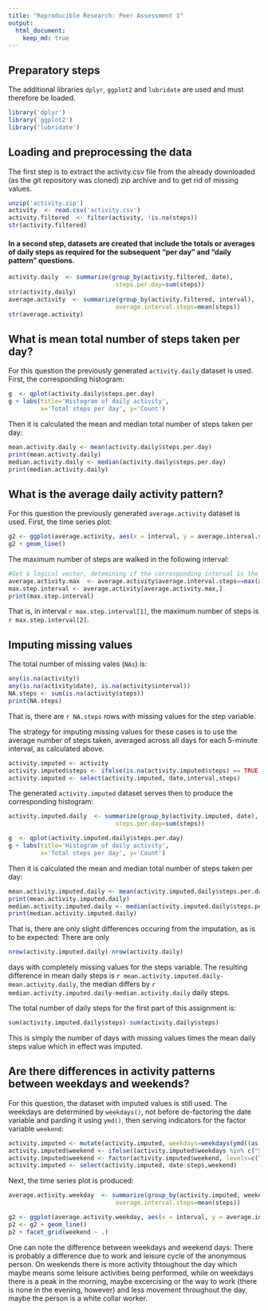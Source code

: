 ```yaml
---
title: "Reproducible Research: Peer Assessment 1"
output: 
  html_document:
    keep_md: true
---
```

## Preparatory steps
The additional libraries ```dplyr```, ```ggplot2``` and ```lubridate``` are used and must therefore be loaded.
```r
library('dplyr')
library('ggplot2')
library('lubridate')
```

## Loading and preprocessing the data
The first step is to extract the activity.csv file from the already downloaded (as the git repository was cloned) zip archive and to get rid of missing values.
```r
unzip('activity.zip')
activity  <- read.csv('activity.csv')
activity.filtered  <- filter(activity, !is.na(steps))
str(activity.filtered)
```
#### In a second step, datasets are created that include the totals or averages of daily steps as required for the subsequent "per day" and "daily pattern" questions.
```r
activity.daily  <- summarize(group_by(activity.filtered, date), 
                              steps.per.day=sum(steps))
str(activity.daily)
average.activity  <- summarize(group_by(activity.filtered, interval), 
                              average.interval.steps=mean(steps))
str(average.activity)
```

## What is mean total number of steps taken per day?
For this question the previously generated ```activity.daily``` dataset is used. First, the corresponding histogram:
```r
g  <- qplot(activity.daily$steps.per.day)
g + labs(title='Histogram of daily activity', 
         x='Total steps per day', y='Count')
```

Then it is calculated the mean and median total number of steps taken per day:
```r
mean.activity.daily <- mean(activity.daily$steps.per.day)
print(mean.activity.daily)
median.activity.daily <- median(activity.daily$steps.per.day)
print(median.activity.daily)
```

## What is the average daily activity pattern?
For this question the previously generated ```average.activity``` dataset is used. First, the time series plot:
```r
g2 <- ggplot(average.activity, aes(x = interval, y = average.interval.steps))
g2 + geom_line()
```

The maximum number of steps are walked in the following interval:
```r
#Get a logical vector, detemining if the corresponding interval is the max().
average.activity.max  <- average.activity$average.interval.steps==max(average.activity$average.interval.steps)
max.step.interval <- average.activity[average.activity.max,]
print(max.step.interval)
```
That is, in interval `r max.step.interval[1]`, the maximum number of steps is `r max.step.interval[2]`.

## Imputing missing values
The total number of missing vales (`NAs`) is:
```r
any(is.na(activity))
any(is.na(activity$date), is.na(activity$interval))
NA.steps <- sum(is.na(activity$steps))
print(NA.steps)
```
That is, there are `r NA.steps` rows with missing values for the step variable.

The strategy for imputing missing values for these cases is to use the average number of steps taken, averaged across all days for each 5-minute interval, as calculated above.

```r
activity.imputed <- activity
activity.imputed$steps <- ifelse(is.na(activity.imputed$steps) == TRUE, average.activity$average.interval.steps[average.activity$interval %in% activity.imputed$interval], activity.imputed$steps)
activity.imputed <- select(activity.imputed, date,interval,steps)
```

The generated ```activity.imputed``` dataset serves then to produce the corresponding histogram:
```r
activity.imputed.daily  <- summarize(group_by(activity.imputed, date), 
                              steps.per.day=sum(steps))

g  <- qplot(activity.imputed.daily$steps.per.day)
g + labs(title='Histogram of daily activity', 
         x='Total steps per day', y='Count')
```

Then it is calculated the mean and median total number of steps taken per day:
```r
mean.activity.imputed.daily <- mean(activity.imputed.daily$steps.per.day)
print(mean.activity.imputed.daily)
median.activity.imputed.daily <- median(activity.imputed.daily$steps.per.day)
print(median.activity.imputed.daily)
```

That is, there are only slight differences occuring from the imputation, as is to be expected: There are only 
```r
nrow(activity.imputed.daily)-nrow(activity.daily)
```
days with completely missing values for the steps variable. The resulting difference in mean daily steps is `r mean.activity.imputed.daily-mean.activity.daily`, the median differs by `r median.activity.imputed.daily-median.activity.daily` daily steps.

The total number of daily steps for the first part of this assignment is:
```r
sum(activity.imputed.daily$steps)-sum(activity.daily$steps)
```
This is simply the number of days with missing values times the mean daily steps value which in effect was imputed.

## Are there differences in activity patterns between weekdays and weekends?
For this question, the dataset with imputed values is still used.
The weekdays are determined by `weekdays()`, not before de-factoring the date variable and parding it using `ymd()`, then serving indicators for the factor variable `weekend`:
```r
activity.imputed <- mutate(activity.imputed, weekdays=weekdays(ymd((as.vector(activity.imputed$date)))))
activity.imputed$weekend <- ifelse((activity.imputed$weekdays %in% c("Samstag","Sonntag")) == TRUE, TRUE, FALSE)
activity.imputed$weekend <- factor(activity.imputed$weekend, levels=c(TRUE,FALSE), labels=c("weekend","weekday"))
activity.imputed <- select(activity.imputed, date:steps,weekend)

```

Next, the time series plot is produced:
```r
average.activity.weekday  <- summarize(group_by(activity.imputed, weekend, interval), 
                              average.interval.steps=mean(steps))

g2 <- ggplot(average.activity.weekday, aes(x = interval, y = average.interval.steps))
p2 <- g2 + geom_line()
p2 + facet_grid(weekend ~ .)
```

One can note the difference between weekdays and weekend days: There is probably a difference  due to work and leisure cycle of the anonymous person. On weekends there is more activity thtoughout the day which maybe means some leisure activities being performed, while on weekdays there is a peak in the morning, maybe excercising or the way to work (there is none in the evening, however) and less movement throughout the day, maybe the person is a white collar worker.